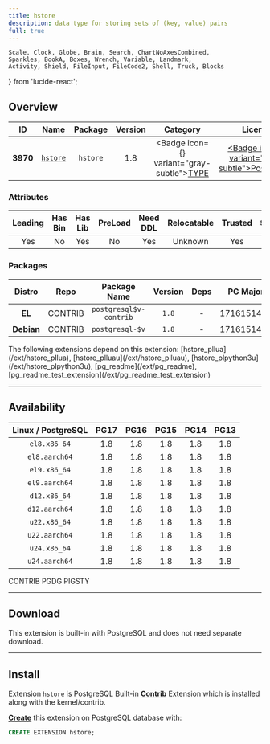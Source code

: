 ```yaml
---
title: hstore
description: data type for storing sets of (key, value) pairs
full: true
---
```


    Scale, Clock, Globe, Brain, Search, ChartNoAxesCombined,
    Sparkles, BookA, Boxes, Wrench, Variable, Landmark,
    Activity, Shield, FileInput, FileCode2, Shell, Truck, Blocks
} from 'lucide-react';

## Overview

| <TooltipIconButton tooltip="Extension unique identifier" side="top">ID</TooltipIconButton> | <TooltipIconButton tooltip="Extension name" side="top">Name</TooltipIconButton> | <TooltipIconButton tooltip="Package name for installation" side="top">Package</TooltipIconButton> | <TooltipIconButton tooltip="Latest available extension version" side="top">Version</TooltipIconButton> | <TooltipIconButton tooltip="Extension category" side="top">Category</TooltipIconButton> | <TooltipIconButton tooltip="Open source license" side="top">License</TooltipIconButton> | <TooltipIconButton tooltip="Programming language" side="top">Lang</TooltipIconButton> |
|:--------:|:--------:|:----------:|:--------------:|:---------------------------------------:|:------------------------------------------------------:|:----:|
| **3970** | [`hstore`](https://www.postgresql.org/docs/current/hstore.html) | `hstore` | 1.8 | <Badge icon={<Boxes />} variant="gray-subtle"><a href="/ext/type" className="no-underline">TYPE</a></Badge> | <a href="/ext/list/license#postgresql" className="no-underline"><Badge icon={<Scale />} variant="blue-subtle">PostgreSQL</Badge></a> | <a href="/ext/list/lang#c"><Badge icon={<FileCode2 />} variant="blue-subtle">C</Badge></a> |

### Attributes

| <TooltipIconButton tooltip="The Primary Leading extension in the Package" side="top">Leading</TooltipIconButton> | <TooltipIconButton tooltip="Contains binary utils" side="top">Has Bin</TooltipIconButton> | <TooltipIconButton tooltip="Contains .so shared library files" side="top">Has Lib</TooltipIconButton> | <TooltipIconButton tooltip="Requires preloading via shared_preload_libraries" side="top">PreLoad</TooltipIconButton> | <TooltipIconButton tooltip="Requires CREATE EXTENSION DDL command" side="top">Need DDL</TooltipIconButton> | <TooltipIconButton tooltip="Can be installed in any schema" side="top">Relocatable</TooltipIconButton> | <TooltipIconButton tooltip="Can be created by non-superuser" side="top">Trusted</TooltipIconButton> | <TooltipIconButton tooltip="Schemas used by this extension" side="top">Schemas</TooltipIconButton> |
|:-------:|:-------:|:-------:|:-------:|:--------:|:-----------:|:-------:|:-------:|
| Yes | No | Yes | No | Yes | Unknown | Yes | - |

### Packages

| <TooltipIconButton tooltip="Linux distribution family, EL or Debian" side="top">Distro</TooltipIconButton> | <TooltipIconButton tooltip="Package repository" side="top">Repo</TooltipIconButton> | <TooltipIconButton tooltip="The RPM/DEB Package Name Pattern (replace $v with real pg major)" side="top">Package Name</TooltipIconButton> | <TooltipIconButton tooltip="Latest package version" side="top">Version</TooltipIconButton> | <TooltipIconButton tooltip="RPM/DEB Package dependencies" side="top">Deps</TooltipIconButton> | <TooltipIconButton tooltip="Available in these PostgreSQL Major Versions" side="top">PG Major</TooltipIconButton> |
|:----------:|:--------:|:------------------------:|:-----------:|:------------:|:------------------:|
|   **EL**   | <Badge variant="green-subtle"><span className="font-bold">CONTRIB</span></Badge> | `postgresql$v-contrib` | `1.8` | - | <Badge variant="green-subtle">17</Badge><Badge variant="green-subtle">16</Badge><Badge variant="green-subtle">15</Badge><Badge variant="green-subtle">14</Badge><Badge variant="green-subtle">13</Badge> |
| **Debian** | <Badge variant="green-subtle"><span className="font-bold">CONTRIB</span></Badge> | `postgresql-$v` | `1.8` | - | <Badge variant="green-subtle">17</Badge><Badge variant="green-subtle">16</Badge><Badge variant="green-subtle">15</Badge><Badge variant="green-subtle">14</Badge><Badge variant="green-subtle">13</Badge> |


<Callout title="Dependent Extensions" type="info">
    The following extensions depend on this extension: [hstore_pllua](/ext/hstore_pllua), [hstore_plluau](/ext/hstore_plluau), [hstore_plpython3u](/ext/hstore_plpython3u), [pg_readme](/ext/pg_readme), [pg_readme_test_extension](/ext/pg_readme_test_extension)
</Callout>


------

## Availability

| <TooltipIconButton tooltip="Linux Distro Arch / PostgreSQL Major Version" side="top">Linux / PostgreSQL </TooltipIconButton> | **PG17** | **PG16** | **PG15** | **PG14** | **PG13** |
|:-----:|:-----:|:-----:|:-----:|:-----:|:-----:|
| `el8.x86_64` | <Badge variant="green-subtle">1.8</Badge> | <Badge variant="green-subtle">1.8</Badge> | <Badge variant="green-subtle">1.8</Badge> | <Badge variant="green-subtle">1.8</Badge> | <Badge variant="green-subtle">1.8</Badge> |
| `el8.aarch64` | <Badge variant="green-subtle">1.8</Badge> | <Badge variant="green-subtle">1.8</Badge> | <Badge variant="green-subtle">1.8</Badge> | <Badge variant="green-subtle">1.8</Badge> | <Badge variant="green-subtle">1.8</Badge> |
| `el9.x86_64` | <Badge variant="green-subtle">1.8</Badge> | <Badge variant="green-subtle">1.8</Badge> | <Badge variant="green-subtle">1.8</Badge> | <Badge variant="green-subtle">1.8</Badge> | <Badge variant="green-subtle">1.8</Badge> |
| `el9.aarch64` | <Badge variant="green-subtle">1.8</Badge> | <Badge variant="green-subtle">1.8</Badge> | <Badge variant="green-subtle">1.8</Badge> | <Badge variant="green-subtle">1.8</Badge> | <Badge variant="green-subtle">1.8</Badge> |
| `d12.x86_64` | <Badge variant="green-subtle">1.8</Badge> | <Badge variant="green-subtle">1.8</Badge> | <Badge variant="green-subtle">1.8</Badge> | <Badge variant="green-subtle">1.8</Badge> | <Badge variant="green-subtle">1.8</Badge> |
| `d12.aarch64` | <Badge variant="green-subtle">1.8</Badge> | <Badge variant="green-subtle">1.8</Badge> | <Badge variant="green-subtle">1.8</Badge> | <Badge variant="green-subtle">1.8</Badge> | <Badge variant="green-subtle">1.8</Badge> |
| `u22.x86_64` | <Badge variant="green-subtle">1.8</Badge> | <Badge variant="green-subtle">1.8</Badge> | <Badge variant="green-subtle">1.8</Badge> | <Badge variant="green-subtle">1.8</Badge> | <Badge variant="green-subtle">1.8</Badge> |
| `u22.aarch64` | <Badge variant="green-subtle">1.8</Badge> | <Badge variant="green-subtle">1.8</Badge> | <Badge variant="green-subtle">1.8</Badge> | <Badge variant="green-subtle">1.8</Badge> | <Badge variant="green-subtle">1.8</Badge> |
| `u24.x86_64` | <Badge variant="green-subtle">1.8</Badge> | <Badge variant="green-subtle">1.8</Badge> | <Badge variant="green-subtle">1.8</Badge> | <Badge variant="green-subtle">1.8</Badge> | <Badge variant="green-subtle">1.8</Badge> |
| `u24.aarch64` | <Badge variant="green-subtle">1.8</Badge> | <Badge variant="green-subtle">1.8</Badge> | <Badge variant="green-subtle">1.8</Badge> | <Badge variant="green-subtle">1.8</Badge> | <Badge variant="green-subtle">1.8</Badge> |

<Badge variant="green-subtle"><span className="font-black">CONTRIB</span></Badge> <Badge variant="blue-subtle"><span className="font-black">PGDG</span></Badge> <Badge variant="amber-subtle"><span className="font-black">PIGSTY</span></Badge>

------

## Download

This extension is built-in with PostgreSQL and does not need separate download.

------

## Install

Extension `hstore` is PostgreSQL Built-in [**Contrib**](/ext/list/contrib) Extension which is installed along with the kernel/contrib.

[**Create**](/docs/pgsql/extension/create) this extension on PostgreSQL database with:

```sql
CREATE EXTENSION hstore;
```


